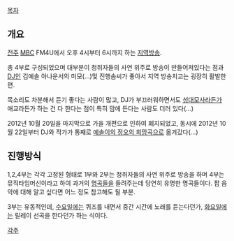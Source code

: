 [[목차]]

== 개요 ==

[[전주]] [[MBC]] FM4U에서 오후 4시부터 6시까지 하는 [[지역방송]].

총 4부로 구성되었으며 대부분이 청취자들의 사연 위주로 방송이 만들어져있다는 점과 [[DJ]]인 김예솔 아나운서의 미모(...)및 진행솜씨가 좋아서 지역 방송치고는 굉장히 활발한 편.
 
목소리도 차분해서 듣기 좋다는 사람이 많고, DJ가 부끄러워하면서도 [[성대모사]]라든가 애교라든가 하는 건 다 한다는 점이 특히 맘에 든다는 사람도 더러 있다(...)

2012년 10월 20일을 마지막으로 가을 개편으로 인하여 폐지되었고, 동시에 2012년 10월 22일부터 DJ와 작가가 통째로 [[예솔이의 정오의 희망곡]]으로 옮겨갔다(...)
 
== 진행방식 ==

1,2,4부는 각각 고정된 형태로 1부와 2부는 청취자들의 사연 위주로 방송을 하며 4부는 뮤직타임머신이라고 하여 과거의 [[명곡]]들을 들려주는데 당연히 유명한 명곡들이다. 팝 음악에 대해 알고 싶다면 어느 정도 참고해도 될 부분. 

3부는 유동적인데, [[수요일]]에는 퀴즈를 내면서 중간 시간에 노래를 듣는다던가, [[화요일]]에는 릴레이 선곡을 한다던가 하는 식이다.

[[각주]]
